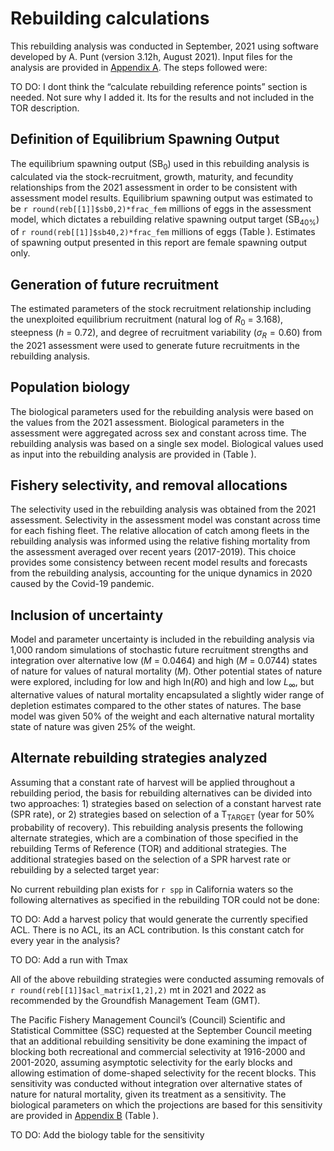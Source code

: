 # Rebuilding calculations

This rebuilding analysis was conducted in September, 2021 using software developed by A. Punt (version 3.12h, August 2021). Input files for the analysis are provided in [Appendix A](#append_a). The steps followed were: 

\begin{enumerate}
	\item Define how equilibrium spawning output ($\text{SB}_0$) will be calculated. 
	\item Define how future recruitment will be generated.
	\item Define the biological information on which future projections will be based.
	\item Define the fishery selectivity and allocation to be applied during rebuilding. 
	\item Decide how to include uncertainty in input parameters from the stock assessment in the rebuilding analysis. 
	\item Calculate rebuilding reference points from the most current assessment results 
	\begin{itemize}
		\item Calculate the projected year in which the stock would rebuild with a 50$\%$ probability if all future fishing mortality was eliminated ($\text{T}_\text{F}$=0).
		\item  Calculate the projected year for a 50$\%$ probability of rebuilding from the year in which the stock was first declared overfished ($\text{T}_\text{MIN}$). 
		\item Calculate the mean generation time. 
		\item Calculate the maximum allowable rebuilding time ($\text{T}_\text{MAX}$). 
	\end{itemize}
	\item Identification and analysis of alternative harvest strategies for rebuilding. 
\end{enumerate}

TO DO: I dont think the "calculate rebuilding reference points" section is needed. Not sure why I added it. Its for the results and not included in the TOR description. 

## Definition of Equilibrium Spawning Output

The equilibrium spawning output ($\text{SB}_0$) used in this rebuilding analysis is calculated via the stock-recruitment, growth, maturity, and fecundity relationships from the 2021 assessment in order to be consistent with assessment model results. Equilibrium spawning output was estimated to be `r round(reb[[1]]$sb0,2)*frac_fem` millions of eggs in the assessment model, which dictates a rebuilding relative spawning output target ($\text{SB}_{40\%}$) of `r round(reb[[1]]$sb40,2)*frac_fem` millions of eggs (Table \ref{tab:ref-points}). Estimates of spawning output presented in this report are female spawning output only. 


## Generation of future recruitment

The estimated parameters of the stock recruitment relationship including the unexploited equilibrium recruitment (natural log of $R_0$ = 3.168), steepness ($h$ = 0.72), and degree of recruitment variability ($\sigma_R = 0.60$) from the 2021 assessment were used to generate future recruitments in the rebuilding analysis.


## Population biology

The biological parameters used for the rebuilding analysis were based on the values from the 2021 assessment. Biological parameters in the assessment were aggregated across sex and constant across time. The rebuilding analysis was based on a single sex model. Biological values used as input into the rebuilding analysis are provided in (Table \ref{tab:biology}).


## Fishery selectivity, and removal allocations

The selectivity used in the rebuilding analysis was obtained from the 2021 assessment. Selectivity in the assessment model was constant across time for each fishing fleet. The relative allocation of catch among fleets in the rebuilding analysis was informed using the relative fishing mortality from the assessment averaged over recent years (2017-2019). This choice provides some consistency between recent model results and forecasts from the rebuilding analysis, accounting for the unique dynamics in 2020 caused by the Covid-19 pandemic. 


## Inclusion of uncertainty

Model and parameter uncertainty is included in the rebuilding analysis via 1,000 random simulations of stochastic future recruitment strengths and integration over alternative low ($M$ = 0.0464) and high ($M$ = 0.0744) states of nature for values of natural mortality ($M$). Other potential states of nature were explored, including for low and high ln($R0$) and high and low $L_{\infty}$, but alternative values of natural mortality encapsulated a slightly wider range of depletion estimates compared to the other states of natures. The base model was given 50% of the weight and each alternative natural mortality state of nature was given 25% of the weight. 


## Alternate rebuilding strategies analyzed

Assuming that a constant rate of harvest will be applied throughout a rebuilding period, the basis for rebuilding alternatives can be divided into two approaches: 1) strategies based on selection of a constant harvest rate (SPR rate), or 2) strategies based on selection of a $\text{T}_\text{TARGET}$ (year for 50% probability of recovery). This rebuilding analysis presents the following alternate strategies, which are a combination of those specified in the rebuilding Terms of Reference (TOR) and additional strategies. The additional strategies based on the selection of a SPR harvest rate or rebuilding by a selected target year:  

\begin{enumerate}
	\item Eliminate all harvest, F = 0, beginning in the next management cycle, 2023, the same as setting a constant SPR harvest rate of 1.0.
	\item Apply the harvest rate that would generate the ACL specified for the current year (i.e., the latest year specified in regulations).
	\item Apply a range of SPR values: 
	\begin{enumerate}
	 \item SPR = 0.50,
	 \item SPR = 0.60,
	 \item SPR = 0.70,
	 \item SPR = 0.80, and
	 \item SPR = 0.90. 
	\end{enumerate}
	\item Apply SPR harvest rates that are estimated to lead to a 50$\%$ probability of recovery by alternative target years: 
	\begin{enumerate}
	 \item by $\text{T}_\text{MAX}$ from the current cycle, and 
	 \item by $\text{T}_\text{MID}$ from the current cycle, which is the year midway between $\text{T}_\text{MIN}$ and $\text{T}_\text{MAX}$.
	\end{enumerate}
	\item Apply the default harvest policy based on the 40:10 harvest control rule.
	\item Apply the ABC harvest rate with time-varying category 2 $\sigma$ and $P^*$ = 0.45.
\end{enumerate}

No current rebuilding plan exists for `r spp` in California waters so the following alternatives as specified in the rebuilding TOR could not be done:

\begin{itemize}
 \item Apply the spawning potential ratio or relevant harvest control run in the current rebuilding plan. 
 \item Apply the harvest rate that is estimated to lead to a 50% probability of recovery by the current $\text{T}_\text{TARGET}$.
 \item Apply the harvest rate that is estimated to lead to a 50% probability of recovery by the TMAX from the previous cycle.
\end{itemize}

TO DO: Add a harvest policy that would generate the currently specified ACL. There is no ACL, its an ACL contribution. Is this constant catch for every year in the analysis?

TO DO: Add a run with Tmax

All of the above rebuilding strategies were conducted assuming removals of `r round(reb[[1]]$acl_matrix[1,2],2)` mt in 2021 and 2022 as recommended by the Groundfish Management Team (GMT). <!-- A sensitivity examining the impact of reducing removals in 2021 and 2022 to the ACL values of 5.83 mt for 2021 and 5.84 mt for 2022 was conducted using only the fixed SPR harvest rate alternatives listed above. -->
<!-- [This is currently not done but Im leaving the text in as a place holder should it be asked for] --> 

The Pacific Fishery Management Council's (Council) Scientific and Statistical Committee (SSC) requested at the September Council meeting that an additional rebuilding sensitivity be done examining the impact of blocking both recreational and commercial selectivity at 1916-2000 and 2001-2020, assuming asymptotic selectivity for the early blocks and allowing estimation of dome-shaped selectivity for the recent blocks. This sensitivity was conducted without integration over alternative states of nature for natural mortality, given its treatment as a sensitivity. The biological parameters on which the projections are based for this sensitivity are provided in [Appendix B](#append_b) (Table \ref{tab:sens-biology}).

TO DO: Add the biology table for the sensitivity 
